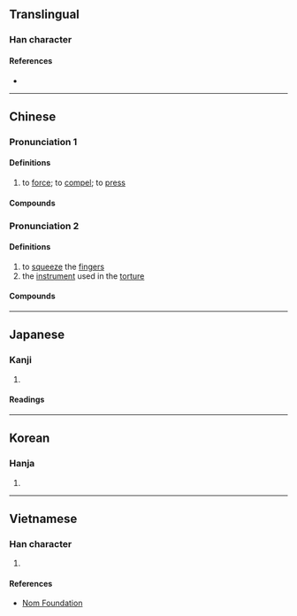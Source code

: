 {{character info}}
==Translingual==

===Han character===
{{Han char|rn=64|rad=手|as=06|sn=9|four=52027|canj=QVVN|ids=⿰扌𡿪}}

====References====
* {{Han ref|kx=0428.140|dkj=12004|dj=0777.080|hdz=31877.050|uh=62F6|ud=25334|bh=CEDF|bd=52959}}

----

==Chinese==
{{zh-forms}}

===Pronunciation 1===
{{zh-pron
|m=拶
|c=zaat3
|mc=y
|oc=y
|cat=v
}}

====Definitions====
{{zh-hanzi}}

# to [[force]]; to [[compel]]; to [[press]]

====Compounds====
{{zh-der|密拶拶|刮刮拶拶|偪拶|拶拆|拶拶|拶損|拶榨|拶滿|拶逼|挨拶|挨挨拶拶|排拶|相促相拶|蹙拶|迫拶|逼拶}}

===Pronunciation 2===
{{zh-pron
|m=zǎn
|c=zaat3
|mn=soán
|cat=v,n
}}

====Definitions====
{{zh-hanzi}}

# to [[squeeze]] the [[finger]]s {{gloss|an ancient form of torture}}
# the [[instrument]] used in the [[torture]]

====Compounds====
{{zh-der|夾拶|拶夾|拶子|拶指|拶鞫|拶刑}}

----

==Japanese==

===Kanji===
{{ja-kanji|grade=|rs=手06}}

# {{rfdef|ja|sort=手06}}

====Readings====
{{ja-readings
|goon=さち
|kanon=さつ
}}

----

==Korean==

===Hanja===
{{ko-hanja|hangeul=찰|eumhun=|rv=chal|mr=ch'al|y=chal}}

# {{rfdef|ko|sort=手06}}

----

==Vietnamese==

===Han character===
{{vi-readings|reading=tán, tát, tạt|rs=手06}}

# {{rfdef|vi|sort=手06}}

====References====
* [http://nomfoundation.org/common/nom_details.php?codepoint=62f6 Nom Foundation]